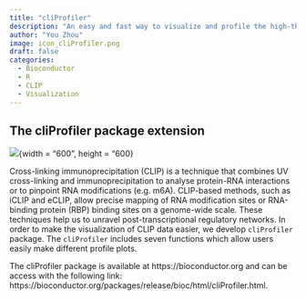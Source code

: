 ```yaml
---
title: "cliProfiler"
description: "An easy and fast way to visualize and profile the high-throughput IP data. This package generates the meta gene profile and other profiles. These profiles could provide valuable information for understanding the IP experiment results."
author: "You Zhou"
image: icon_cliProfiler.png
draft: false
categories:
  - Bioconductor
  - R
  - CLIP
  - Visualization
---
```


## The cliProfiler package extension

![](./icon_cliProfiler.png){width = "600", height = "600}

Cross-linking immunoprecipitation (CLIP) is a technique that combines UV cross-linking and immunoprecipitation to analyse protein-RNA interactions or to pinpoint RNA modifications (e.g. m6A). CLIP-based methods, such as iCLIP and eCLIP, allow precise mapping of RNA modification sites or RNA-binding protein (RBP) binding sites on a genome-wide scale. These techniques help us to unravel post-transcriptional regulatory networks. In order to make the visualization of CLIP data easier, we develop `cliProfiler` package. The `cliProfiler` includes seven functions which allow users easily make different profile plots.

The cliProfiler package is available at https://bioconductor.org and can be access with the 
following link: https://bioconductor.org/packages/release/bioc/html/cliProfiler.html.
